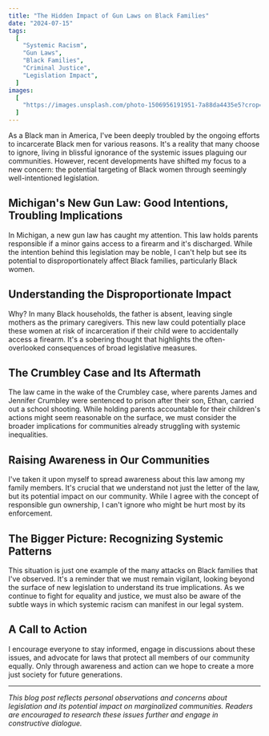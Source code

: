 ```yaml
---
title: "The Hidden Impact of Gun Laws on Black Families"
date: "2024-07-15"
tags:
  [
    "Systemic Racism",
    "Gun Laws",
    "Black Families",
    "Criminal Justice",
    "Legislation Impact",
  ]
images:
  [
    "https://images.unsplash.com/photo-1506956191951-7a88da4435e5?crop=entropy&cs=tinysrgb&fit=max&fm=jpg&ixid=M3wxMTc3M3wwfDF8c2VhcmNofDE4fHxibGFjayUyMHdvbWFufGVufDB8fHx8fDE3MjEwNzY3MXww&ixlib=rb-4.0.3&q=80&w=2000",
  ]
---
```


As a Black man in America, I've been deeply troubled by the ongoing efforts to incarcerate Black men for various reasons. It's a reality that many choose to ignore, living in blissful ignorance of the systemic issues plaguing our communities. However, recent developments have shifted my focus to a new concern: the potential targeting of Black women through seemingly well-intentioned legislation.

## Michigan's New Gun Law: Good Intentions, Troubling Implications

In Michigan, a new gun law has caught my attention. This law holds parents responsible if a minor gains access to a firearm and it's discharged. While the intention behind this legislation may be noble, I can't help but see its potential to disproportionately affect Black families, particularly Black women.

## Understanding the Disproportionate Impact

Why? In many Black households, the father is absent, leaving single mothers as the primary caregivers. This new law could potentially place these women at risk of incarceration if their child were to accidentally access a firearm. It's a sobering thought that highlights the often-overlooked consequences of broad legislative measures.

## The Crumbley Case and Its Aftermath

The law came in the wake of the Crumbley case, where parents James and Jennifer Crumbley were sentenced to prison after their son, Ethan, carried out a school shooting. While holding parents accountable for their children's actions might seem reasonable on the surface, we must consider the broader implications for communities already struggling with systemic inequalities.

## Raising Awareness in Our Communities

I've taken it upon myself to spread awareness about this law among my family members. It's crucial that we understand not just the letter of the law, but its potential impact on our community. While I agree with the concept of responsible gun ownership, I can't ignore who might be hurt most by its enforcement.

## The Bigger Picture: Recognizing Systemic Patterns

This situation is just one example of the many attacks on Black families that I've observed. It's a reminder that we must remain vigilant, looking beyond the surface of new legislation to understand its true implications. As we continue to fight for equality and justice, we must also be aware of the subtle ways in which systemic racism can manifest in our legal system.

## A Call to Action

I encourage everyone to stay informed, engage in discussions about these issues, and advocate for laws that protect all members of our community equally. Only through awareness and action can we hope to create a more just society for future generations.

---

_This blog post reflects personal observations and concerns about legislation and its potential impact on marginalized communities. Readers are encouraged to research these issues further and engage in constructive dialogue._
